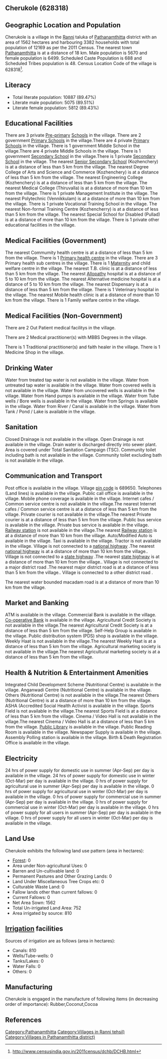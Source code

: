 {{Infobox settlement
| name=Cherukole
| native_name=
| native_name_lang=
| other_name=
| nickname=
| settlement_type=Village
| image_skyline=
| image_alt=
| image_caption=
| pushpin_map=India Kerala
| pushpin_label_position=right
| pushpin_map_alt=
| pushpin_map_caption=Location in Kerala, India
| latd=
| latm=
| lats=
| latNS=
| longd=
| longm=
| longs=
| longEW=
| coordinates_display=inline,title
| subdivision_type=Country
| subdivision_name={{flag|India}}
| subdivision_type1=[[States and territories of India|State]]
| subdivision_name1=Kerala 
| subdivision_type2=[[List of districts of India|District]]
| subdivision_name2=Pathanamthitta
| subdivision_type3=Tahsil
| subdivision_name3=Ranni
| website=
| established_title=<!-- Established -->
| established_date=
| founder=
| named_for=
| government_type=
| governing_body=
| unit_pref=Metric=
| area_footnotes=
| area_rank=
| area_total_km2=15.62
| elevation_footnotes=
| elevation_m=
| population_total=12169
| population_as_of=2011
| population_rank=
| population_density_km2=779
| population_demonym=
| population_footnotes=
| demographics_type1=Languages
| demographics1_title1=Official
| demographics1_info1=[[Malayalam language|Malayalam]]
| timezone1=[[Indian Standard Time|IST]]
| utc_offset1==+5:30
| postal_code_type=[[Postal Index Number|PIN]]
| postal_code=689650
| area_code_type=Telephone code
| area_code=
| registration_plate=
| blank1_name_sec1=Nearest city
| blank1_info_sec1=[[Pathanamthitta]]
| blank2_name_sec1=[[Human sex ratio|Sex ratio]]
| blank2_info_sec1=1146 [[male|♂]]/[[female|♀]]
| blank3_name_sec1=Literacy
| blank3_info_sec1=89.47%
| blank1_name_sec2=[[2011 Census of India|2011 census]] code
| blank1_info_sec2=628318
| footnotes=
}}

== Cherukole (628318) ==

== Geographic Location and Population ==

Cherukole is a village in the [[Ranni]] taluka of [[Pathanamthitta]] district with an area of 1562 hectares and harbouring 3382 households with total population of 12169 as per the 2011 Census. The nearest town [[Pathanamthitta]] is at a distance of 18 km. Male population is 5670 and female population is 6499. Scheduled Caste Population is 688 and Scheduled Tribes population is 48. Census Location Code of the village is 628318<ref>http://www.censusindia.gov.in/2011census/dchb/DCHB.html</ref>.


== Literacy ==  
* Total literate population: 10887 (89.47%)
* Literate male population: 5075 (89.51%)
* Literate female population: 5812 (89.43%)


== Educational Facilities ==  
There are 3 private [[Pre-primary]] [[School]]s in the village.
There are 2 government [[Primary School]]s in the village.There are 4 private [[Primary School]]s in the village.
There is 1 government Middle School in the village.There are 4 private Middle Schools in the village.
There is 1 government [[Secondary School]] in the village.There is 1 private [[Secondary School]] in the village.
The nearest [[Senior Secondary School]] (Kozhenchery) is at a distance of less than 5 km from the village.
The nearest Degree College of Arts and Science and Commerce (Kozhenchery) is at a distance of less than 5 km from the village.
The nearest Engineering College (Kozhenchery) is at a distance of less than 5 km from the village.
The nearest Medical College (Thiruvalla) is at a distance of more than 10 km from the village.
There is 1 private Management Institute in the village.
The nearest Polytechnic (Vennikkulam) is at a distance of more than 10 km from the village.
There is 1 private Vocational Training School in the village.
The nearest Non-formal Training Centre (Kozhencherry) is at a distance of less than 5 km from the village.
The nearest Special School for Disabled (Pullad) is at a distance of more than 10 km from the village.
There is 1 private other educational facilities in the village.


== Medical Facilities (Government) ==
The nearest Commumity health centre is at a distance of less than 5 km from the village.
There is 1 [[Primary health centre]] in the village.
There are 3 Primary health sub centres in the village.
There is 1 [[Maternity]] and child welfare centre in the village.
The nearest T.B. clinic is at a distance of less than 5 km from the village.
The nearest [[Allopathy]] hospital is at a distance of 5 to 10 km from the village.
The nearest Alternative medicine hospital is at a distance of 5 to 10 km from the village.
The nearest Dispensary is at a distance of less than 5 km from the village.
There is 1 Veterinary hospital in the village.
The nearest Mobile health clinic is at a distance of more than 10 km from the village.
There is 1 Family welfare centre in the village.


== Medical Facilities (Non-Government) ==
There are 2 Out Patient medical facilitys in the village.


There are 2 Medical practitioner(s) with MBBS Degrees in the village.


There is 1 Traditional practitioner(s) and faith healer in the village.
There is 1 Medicine Shop in the village.



== Drinking Water ==
Water from treated tap water is not available in the village.
Water from untreated tap water is available in the village.
Water from covered wells is not available in the village.
Water from uncovered wells is available in the village.
Water from Hand pumps is available in the village.
Water from Tube wells / Bore wells is available in the village.
Water from Springs is available in the village.
Water from River / Canal is available in the village.
Water from Tank / Pond / Lake is available in the village.


== Sanitation ==
Closed Drainage is not available in the village.
Open Drainage is not available in the village.
Drain water is discharged directly into sewer plant.
Area is covered under Total Sanitation Campaign (TSC).
Community toilet including bath is not available in the village.
Community toilet excluding bath is not available in the village.


== Communication and Transport ==
Post office is available in the village.
Village [[pin code]] is 689650.
Telephones (Land lines) is available in the village.
Public call office is available in the village.
Mobile phone coverage is available in the village.
Internet cafes / Common service centre is not available in the village.The nearest Internet cafes / Common service centre is at a distance of less than 5 km from the village.
Private courier is not available in the village.The nearest Private courier is at a distance of less than 5 km from the village.
Public bus service is available in the village.
Private bus service is available in the village.
[[Railway station]] is not available in the village.The nearest [[Railway station]] is at a distance of more than 10 km from the village.
Auto/Modified Auto is available in the village.
Taxi is available in the village.
Tractor is not available in the village.
Village is not connected to a [[national highway]] .The nearest [[national highway]] is at a distance of more than 10 km from the village..
Village is not connected to a [[state highway]] .The nearest [[state highway]] is at a distance of more than 10 km from the village..
Village is not connected to a major district road   .The nearest major district road   is at a distance of less than 5 km from the village..
Village is connected to a other district road  .


The nearest water bounded macadam road is at a distance of more than 10 km from the village.




== Market and Banking ==
ATM is available in the village.
Commercial Bank is available in the village.
[[Co-operative Bank]] is available in the village.
Agricultural Credit Society is not available in the village.The nearest Agricultural Credit Society is at a distance of less than 5 km from the village.
Self-Help Group is available in the village.
Public distribution system (PDS) shop is available in the village.
Weekly Haat is not available in the village.The nearest Weekly Haat is at a distance of less than 5 km from the village.
Agricultural marketing society is not available in the village.The nearest Agricultural marketing society is at a distance of less than 5 km from the village.


== Health & Nutrition & Entertainment Amenities ==
Integrated Child Development Scheme (Nutritional Centre) is available in the village.
Anganwadi Centre (Nutritional Centre) is available in the village.
Others (Nutritional Centre) is not available in the village.The nearest Others (Nutritional Centre) is at a distance of more than 10 km from the village.
ASHA (Accredited Social Health Activist is available in the village.
Sports Field is not available in the village.The nearest Sports Field is at a distance of less than 5 km from the village.
Cinema / Video Hall is not available in the village.The nearest Cinema / Video Hall is at a distance of less than 5 km from the village.
[[Public Library]] is available in the village.
Public Reading Room is available in the village.
Newspaper Supply is available in the village.
Assembly Polling station is available in the village.
Birth & Death Registration Office is available in the village.


== Electricity ==
24 hrs of power supply for domestic use in summer (Apr-Sep) per day is available in the village.
24 hrs of power supply for domestic use in winter (Oct-Mar) per day is available in the village.
0 hrs of power supply for agricultural use in summer (Apr-Sep) per day is available in the village.
0 hrs of power supply for agricultural use in winter (Oct-Mar) per day is available in the village.
0 hrs of power supply for commercial use in summer (Apr-Sep) per day is available in the village.
0 hrs of power supply for commercial use in winter (Oct-Mar) per day is available in the village.
0 hrs of power supply for all users in summer (Apr-Sep) per day is available in the village.
0 hrs of power supply for all users in winter (Oct-Mar) per day is available in the village.


== Land Use ==
Cherukole exhibits the following land use pattern (area in hectares):
* [[Forest]]: 0
* Area under Non-agricultural Uses: 0
* Barren and Un-cultivable land: 0
* Permanent Pastures and Other Grazing Lands: 0
* Land Under Miscellaneous Tree Crops etc: 0
* Culturable Waste Land: 0
* Fallow lands other than current fallows: 0
* Current Fallows: 0
* Net Area Sown: 1562
* Total Un-irrigated Land Area: 752
* Area irrigated by source: 810


== [[Irrigation]] facilities ==
Sources of irrigation are as follows (area in hectares):
* Canals: 810
* Wells/Tube-wells: 0
* Tanks/Lakes: 0
* Water Falls: 0
* Others: 0


== Manufacturing ==
Cherukole is engaged in the manufacture of following items (in decreasing order of importance): Rubber,Coconut,Cocoa


[[Category:Pathanamthitta]]
[[Category:Villages in Ranni tehsil)]]
[[Category:Villages in Pathanamthitta district)]]


== References ==
{{Reflist}}


